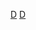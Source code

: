 {{Navbox 
|name = 丹佛影评人协会奖
|title=[[丹佛影评人协会|丹佛影评人协会奖]]
|listclass = hlist
|state = {{{state|autocollapse}}}
|group1=现今常设奖项
|list1=
* [[丹佛影评人协会奖最佳男主角|最佳男主角]]
* [[丹佛影评人协会奖最佳女主角|最佳女主角]]
* [[丹佛影评人协会奖最佳动画片|最佳动画片]]
* [[丹佛影评人协会奖最佳摄影|最佳摄影]]
* [[丹佛影评人协会奖最佳导演|最佳导演]]
* [[丹佛影评人协会奖最佳纪录片|最佳纪录片]]
* [[丹佛影评人协会奖最佳影片|最佳影片]]
* [[丹佛影评人协会奖最佳外语片|最佳外语片]]
* [[丹佛影评人协会奖最佳剧本|最佳剧本]]
* [[丹佛影评人协会奖最佳男配角|最佳男配角]]
* [[丹佛影评人协会奖最佳女配角|最佳女配角]]

|group3= 历届奖项
|list3=

* [[第1届丹佛影评人协会奖|2009]]
* [[第2届丹佛影评人协会奖|2010]]
* [[第3届丹佛影评人协会奖|2011]]
* [[第4届丹佛影评人协会奖|2012]]
* [[第5届丹佛影评人协会奖|2013]]
}}
[[Category:丹佛影评人协会奖|D]]
<noinclude>
{{collapsible option}}
[[Category:美国电影奖项模板|D]]
</noinclude>